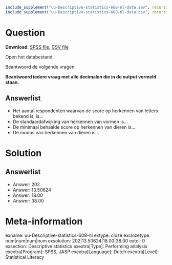 ```r
include_supplement("uu-Descriptive-statistics-608-nl-data.sav", recursive = TRUE)
include_supplement("uu-Descriptive-statistics-608-nl-data.csv", recursive = TRUE)
```

Question
========

**Download**: [SPSS file](uu-Descriptive-statistics-608-nl-data.sav), [CSV file](uu-Descriptive-statistics-608-nl-data.csv)

Open het databestand.

Beantwoord de volgende vragen.

**Beantwoord iedere vraag met alle decimalen die in de output vermeld staan.**

Answerlist
----------
* Het aantal respondenten waarvan de score op herkennen van letters bekend is, is…
* De standaardafwijking van herkennen van vormen is…
* De minimaal behaalde score op herkennen van dieren is…
* De modus van herkennen van dieren is…

Solution
========

Answerlist
----------
* Answer: 202
* Answer: 13.50624
* Answer: 18.00
* Answer: 38.00


Meta-information
================
exname: uu-Descriptive-statistics-608-nl
extype: cloze
exclozetype: num|num|num|num 
exsolution: 202|13.50624|18.00|38.00
extol: 0
exsection: Descriptive statistics
exextra[Type]: Performing analysis
exextra[Program]: SPSS, JASP
exextra[Language]: Dutch
exextra[Level]: Statistical Literacy
